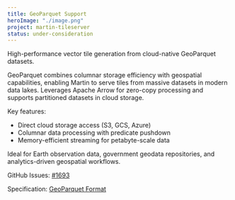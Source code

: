 ```yaml
---
title: GeoParquet Support
heroImage: "./image.png"
project: martin-tileserver
status: under-consideration
---
```


High-performance vector tile generation from cloud-native GeoParquet datasets.

GeoParquet combines columnar storage efficiency with geospatial capabilities, enabling Martin to serve tiles from massive datasets in modern data lakes.
Leverages Apache Arrow for zero-copy processing and supports partitioned datasets in cloud storage.

Key features:

- Direct cloud storage access (S3, GCS, Azure)
- Columnar data processing with predicate pushdown
- Memory-efficient streaming for petabyte-scale data

Ideal for Earth observation data, government geodata repositories, and analytics-driven geospatial workflows.

GitHub Issues: [#1693](https://github.com/maplibre/martin/issues/1693)

Specification: [GeoParquet Format](https://geoparquet.org/)
